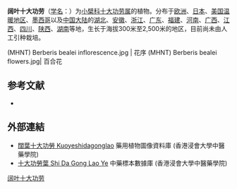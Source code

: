 {{Speciesbox
| name = 阔叶十大功劳
| status = 
| status_system = 
| image = (MHNT) Berberis bealei habitus.jpg
| genus = Mahonia
| species = bealei
| authority = (Fort.) Carr.
}}

'''阔叶十大功劳'''（[[学名|学名]]：{{lang|la|''Mahonia bealei''}}）为[[小檗科|小檗科]][[十大功劳属|十大功劳属]]的植物。分布于[[欧洲|欧洲]]、[[日本|日本]]、[[美国温暖地区|美国温暖地区]]、[[墨西哥|墨西哥]]以及[[中国大陆|中国大陆]]的[[湖北|湖北]]、[[安徽|安徽]]、[[浙江|浙江]]、[[广东|广东]]、[[福建|福建]]、[[河南|河南]]、[[广西|广西]]、[[江西|江西]]、[[四川|四川]]、[[陕西|陕西]]、[[湖南|湖南]]等地，生长于海拔300米至2,500米的地区，目前尚未由人工引种栽培。
<gallery mode=packed   heights="180px">
(MHNT) Berberis bealei inflorescence.jpg | 花序
(MHNT) Berberis bealei flowers.jpg| 百合花
</gallery>
== 参考文献 ==
<div class="references-small">
* {{cite web| url =http://www.bioinfo.cn/db05/KmzwSpecies.php?action=view&id=2308| title =阔叶十大功劳| work =《中国高等植物数据库全库》| publisher =中国科学院微生物研究所| author =昆明植物研究所| accessdate =2009-02-23| deadurl =yes| archiveurl =https://web.archive.org/web/20160305070337/http://www.bioinfo.cn/db05/KmzwSpecies.php?action=view&id=2308| archivedate =2016-03-05}}
</div>

==外部連結==		
* [http://libproject.hkbu.edu.hk/was40/detail?lang=ch&channelid=1288&searchword=herb_id=D00189 闊葉十大功勞 Kuoyeshidagonglao] {{Wayback|url=http://libproject.hkbu.edu.hk/was40/detail?lang=ch&channelid=1288&searchword=herb_id=D00189 |date=20160304093754 }} 藥用植物圖像資料庫 (香港浸會大學中醫藥學院) {{zh-hant}}{{en}}
* [http://libproject.hkbu.edu.hk/was40/detail?channelid=44273&searchword=herb_id=D00797 十大功勞葉 Shi Da Gong Lao Ye] {{Wayback|url=http://libproject.hkbu.edu.hk/was40/detail?channelid=44273&searchword=herb_id=D00797 |date=20141213014541 }} 中藥標本數據庫 (香港浸會大學中醫藥學院) {{zh-hant}}{{en}}
{{Taxonbar|from=Q812922}}

[[Category:十大功劳属|阔叶十大功劳]]


{{植物小作品}}